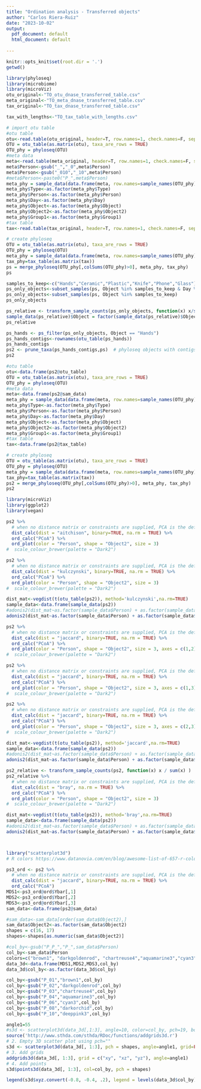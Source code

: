 ```yaml
---
title: "Ordination analysis - Transferred objects"
author: "Carlos Riera-Ruiz"
date: "2023-10-02"
output:
  pdf_document: default
  html_document: default
  
---
```


```r
knitr::opts_knit$set(root.dir = '.')
getwd()
```

```r
library(phyloseq)
library(microbiome)
library(microViz)
otu_original<-"TO_otu_dnase_transferred_table.csv"
meta_original<-"TO_meta_dnase_transferred_table.csv"
tax_original<-"TO_tax_dnase_transferred_table.csv"

tax_with_lengths<-"TO_tax_table_with_lengths.csv"

# import otu table
#otu table
otu<-read.table(otu_original, header=T, row.names=1, check.names=F, sep=",")
OTU = otu_table(as.matrix(otu), taxa_are_rows = TRUE)
OTU_phy = phyloseq(OTU)
#meta data
meta<-read.table(meta_original, header=T, row.names=1, check.names=F, sep=",")
meta$Person<-gsub("_","_0",meta$Person)
meta$Person<-gsub("_010","_10",meta$Person)
#meta$Person<-paste0("P_",meta$Person)
meta_phy = sample_data(data.frame(meta, row.names=sample_names(OTU_phy), stringsAsFactors=FALSE))
meta_phy$Type<-as.factor(meta_phy$Type)
meta_phy$Person<-as.factor(meta_phy$Person)
meta_phy$Day<-as.factor(meta_phy$Day)
meta_phy$Object<-as.factor(meta_phy$Object)
meta_phy$Object2<-as.factor(meta_phy$Object2)
meta_phy$Group1<-as.factor(meta_phy$Group1)
#tax table
tax<-read.table(tax_original, header=T, row.names=1, check.names=F, sep=",")

# create phyloseq
OTU = otu_table(as.matrix(otu), taxa_are_rows = TRUE)
OTU_phy = phyloseq(OTU)
meta_phy = sample_data(data.frame(meta, row.names=sample_names(OTU_phy), stringsAsFactors=FALSE))
tax_phy=tax_table(as.matrix(tax))
ps = merge_phyloseq(OTU_phy[,colSums(OTU_phy)>0], meta_phy, tax_phy)
ps

```

```r
samples_to_keep<-c("Hands","Ceramic","Plastic","Knife","Phone","Glass")
ps_only_objects<-subset_samples(ps, Object %in% samples_to_keep & Day %in% c(0))
ps_only_objects<-subset_samples(ps, Object %in% samples_to_keep)
ps_only_objects

```

```r

ps_relative <- transform_sample_counts(ps_only_objects, function(x) x/sum(x) )
sample_data(ps_relative)$Object = factor(sample_data(ps_relative)$Object, levels = samples_to_keep)
ps_relative

```

```r
ps_hands <- ps_filter(ps_only_objects, Object == "Hands")
ps_hands_contigs<-rownames(otu_table(ps_hands))
ps_hands_contigs
ps2 <- prune_taxa(ps_hands_contigs,ps)  # phyloseq objects with contigs present in hands only and shared with objects
ps2

#otu table
otu<-data.frame(ps2@otu_table)
OTU = otu_table(as.matrix(otu), taxa_are_rows = TRUE)
OTU_phy = phyloseq(OTU)
#meta data
meta<-data.frame(ps2@sam_data)
meta_phy = sample_data(data.frame(meta, row.names=sample_names(OTU_phy), stringsAsFactors=FALSE))
meta_phy$Type<-as.factor(meta_phy$Type)
meta_phy$Person<-as.factor(meta_phy$Person)
meta_phy$Day<-as.factor(meta_phy$Day)
meta_phy$Object<-as.factor(meta_phy$Object)
meta_phy$Object2<-as.factor(meta_phy$Object2)
meta_phy$Group1<-as.factor(meta_phy$Group1)
#tax table
tax<-data.frame(ps2@tax_table)

# create phyloseq
OTU = otu_table(as.matrix(otu), taxa_are_rows = TRUE)
OTU_phy = phyloseq(OTU)
meta_phy = sample_data(data.frame(meta, row.names=sample_names(OTU_phy), stringsAsFactors=FALSE))
tax_phy=tax_table(as.matrix(tax))
ps2 = merge_phyloseq(OTU_phy[,colSums(OTU_phy)>0], meta_phy, tax_phy)
ps2

library(microViz)
library(ggplot2)
library(vegan)

ps2 %>%
  # when no distance matrix or constraints are supplied, PCA is the default/auto ordination method
  dist_calc(dist = "aitchison", binary=TRUE, na.rm = TRUE) %>%
  ord_calc("PCoA") %>%
  ord_plot(color = "Person", shape = "Object2", size = 3)
#  scale_colour_brewer(palette = "Dark2")

ps2 %>%
  # when no distance matrix or constraints are supplied, PCA is the default/auto ordination method
  dist_calc(dist = "kulczynski", binary=TRUE, na.rm = TRUE) %>%
  ord_calc("PCoA") %>%
  ord_plot(color = "Person", shape = "Object2", size = 3)
#  scale_colour_brewer(palette = "Dark2")

dist_mat<-vegdist(t(otu_table(ps2)), method='kulczynski',na.rm=TRUE)
sample_data<-data.frame(sample_data(ps2))
#adonis2(dist_mat~as.factor(sample_data$Person) + as.factor(sample_data$Day) + as.factor(sample_data$Object), data=sample_data, permutations=999)
adonis2(dist_mat~as.factor(sample_data$Person) + as.factor(sample_data$Object), data=sample_data, permutations=999)

ps2 %>%
  # when no distance matrix or constraints are supplied, PCA is the default/auto ordination method
  dist_calc(dist = "jaccard", binary=TRUE, na.rm = TRUE) %>%
  ord_calc("PCoA") %>%
  ord_plot(color = "Person", shape = "Object2", size = 3, axes = c(1,2))
#  scale_colour_brewer(palette = "Dark2")

ps2 %>%
  # when no distance matrix or constraints are supplied, PCA is the default/auto ordination method
  dist_calc(dist = "jaccard", binary=TRUE, na.rm = TRUE) %>%
  ord_calc("PCoA") %>%
  ord_plot(color = "Person", shape = "Object2", size = 3, axes = c(1,3))
#  scale_colour_brewer(palette = "Dark2")

ps2 %>%
  # when no distance matrix or constraints are supplied, PCA is the default/auto ordination method
  dist_calc(dist = "jaccard", binary=TRUE, na.rm = TRUE) %>%
  ord_calc("PCoA") %>%
  ord_plot(color = "Person", shape = "Object2", size = 3, axes = c(2,3))
#  scale_colour_brewer(palette = "Dark2")

dist_mat<-vegdist(t(otu_table(ps2)), method='jaccard',na.rm=TRUE)
sample_data<-data.frame(sample_data(ps2))
#adonis2(dist_mat~as.factor(sample_data$Person) + as.factor(sample_data$Day) + as.factor(sample_data$Object), data=sample_data, permutations=999)
adonis2(dist_mat~as.factor(sample_data$Person) + as.factor(sample_data$Object), data=sample_data, permutations=999, by = "margin")

ps2_relative <- transform_sample_counts(ps2, function(x) x / sum(x) )
ps2_relative %>%
  # when no distance matrix or constraints are supplied, PCA is the default/auto ordination method
  dist_calc(dist = "bray", na.rm = TRUE) %>%
  ord_calc("PCoA") %>%
  ord_plot(color = "Person", shape = "Object2", size = 3)
#  scale_colour_brewer(palette = "Dark2")

dist_mat<-vegdist(t(otu_table(ps2)), method='bray',na.rm=TRUE)
sample_data<-data.frame(sample_data(ps2))
#adonis2(dist_mat~as.factor(sample_data$Person) + as.factor(sample_data$Day) + as.factor(sample_data$Object), data=sample_data, permutations=999)
adonis2(dist_mat~as.factor(sample_data$Person) + as.factor(sample_data$Object), data=sample_data, permutations=999, by = "margin")



library("scatterplot3d")
# R colors https://www.datanovia.com/en/blog/awesome-list-of-657-r-color-names/

ps3_ord <- ps2 %>%
  # when no distance matrix or constraints are supplied, PCA is the default/auto ordination method
  dist_calc(dist = "jaccard", binary=TRUE, na.rm = TRUE) %>%
  ord_calc("PCoA")
MDS1<-ps3_ord@ord$Ybar[,1]
MDS2<-ps3_ord@ord$Ybar[,2]
MDS3<-ps3_ord@ord$Ybar[,3]
sam_data<-data.frame(ps2@sam_data)

#sam_data<-sam_data[order(sam_data$Object2),]
sam_data$Object2<-as.factor(sam_data$Object2)
shapes = c(16, 17)
shapes<-shapes[as.numeric(sam_data$Object2)]

#col_by<-gsub("P_P_","P_",sam_data$Person)
col_by<-sam_data$Person
colors=c("brown1", "darkgoldenrod", "chartreuse4","aquamarine3","cyan3", "darkorchid","deeppink3")
data_3d<-data.frame(MDS1,MDS2,MDS3,col_by)
data_3d$col_by<-as.factor(data_3d$col_by)

col_by<-gsub("P_01","brown1",col_by)
col_by<-gsub("P_02","darkgoldenrod",col_by)
col_by<-gsub("P_03","chartreuse4",col_by)
col_by<-gsub("P_04","aquamarine3",col_by)
col_by<-gsub("P_06","cyan3",col_by)
col_by<-gsub("P_08","darkorchid",col_by)
col_by<-gsub("P_10","deeppink3",col_by)

angle1=55
#s3d <- scatterplot3d(data_3d[,1:3], angle=10, color=col_by, pch=19, box=FALSE)
source('http://www.sthda.com/sthda/RDoc/functions/addgrids3d.r')
# 2. Empty 3D scatter plot using pch=""
s3d <- scatterplot3d(data_3d[, 1:3], pch = shapes, angle=angle1, grid=FALSE, box=FALSE)
# 3. Add grids
addgrids3d(data_3d[, 1:3], grid = c("xy", "xz", "yz"), angle=angle1)
# 4. Add points
s3d$points3d(data_3d[, 1:3], col=col_by, pch = shapes)

legend(s3d$xyz.convert(-0.8, -0.4, .2), legend = levels(data_3d$col_by), col =  colors, pch = 18)
```





